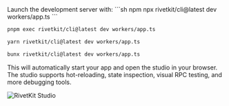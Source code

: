 <Step title="Start your RivetKit development server">
  Launch the development server with:

  <CodeGroup>
  ```sh npm
  npx rivetkit/cli@latest dev workers/app.ts
  ```

  ```sh pnpm
  pnpm exec rivetkit/cli@latest dev workers/app.ts
  ```

  ```sh yarn
  yarn rivetkit/cli@latest dev workers/app.ts
  ```

  ```sh bun
  bunx rivetkit/cli@latest dev workers/app.ts
  ```
  </CodeGroup>

  This will automatically start your app and open the studio in your browser. The studio supports hot-reloading, state inspection, visual RPC testing, and more debugging tools.

  ![RivetKit Studio](/images/screenshots/studio/simple.png)
</Step>

